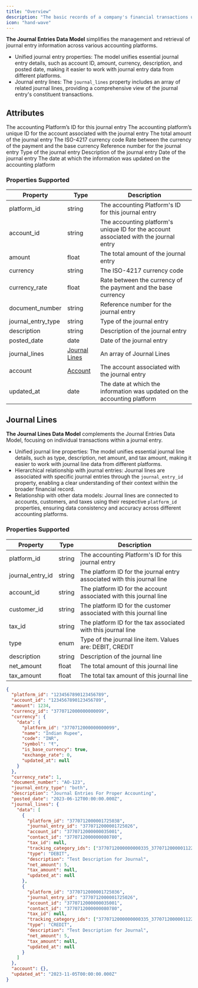```yaml
---
title: "Overview"
description: "The basic records of a company's financial transactions used to record the debits and credits of each transaction."
icon: "hand-wave"
---
```


**The Journal Entries Data Model** simplifies the management and retrieval of journal entry information across various accounting platforms.

- Unified journal entry properties: The model unifies essential journal entry details, such as account ID, amount, currency, description, and posted date, making it easier to work with journal entry data from different platforms.
- Journal entry lines: The `journal_lines` property includes an array of related journal lines, providing a comprehensive view of the journal entry's constituent transactions.

## Attributes

<ResponseField name="platform_id" type="string" required>
  The accounting Platform’s ID for this journal entry
</ResponseField>

<ResponseField name="account_id" type="string" required>
  The accounting platform’s unique ID for the account associated with the journal entry
</ResponseField>

<ResponseField name="amount" type="float" required>
  The total amount of the journal entry
</ResponseField>

<ResponseField name="currency" type="string" required>
  The ISO-4217 currency code
</ResponseField>

<ResponseField name="currency_rate" type="float" required>
  Rate between the currency of the payment and the base currency
</ResponseField>

<ResponseField name="document_number" type="string" optional>
  Reference number for the journal entry
</ResponseField>

<ResponseField name="journal_entry_type" type="string" optional>
  Type of the journal entry
</ResponseField>

<ResponseField name="description" type="string" optional>
  Description of the journal entry
</ResponseField>

<ResponseField name="posted_date" type="date" required>
  Date of the journal entry
</ResponseField>

<ResponseField name="journal_lines" type="Journal Lines" optional>
  <Expandable title="properties">
    <ResponseField name="data" type="Object" required>
      <Expandable title="properties">
        <Snippet file="journal_lines_snippet.mdx" />
      </Expandable>
    </ResponseField>
  </Expandable>
</ResponseField>

<ResponseField name="account" type="Account" optional>
  <Expandable title="properties">
    <ResponseField name="data" type="Object" required>
      <Expandable title="properties">
        <Snippet file="accounts_snippets.mdx" />
      </Expandable>
    </ResponseField>
  </Expandable>
</ResponseField>

<ResponseField name="updated_at" type="date" required>
  The date at which the information was updated on the accounting platform
</ResponseField>

### Properties Supported

| Property           | Type                                                 | Description                                                                           |
| ------------------ | ---------------------------------------------------- | ------------------------------------------------------------------------------------- |
| platform_id        | string                                               | The accounting Platform's ID for this journal entry                                   |
| account_id         | string                                               | The accounting platform's unique ID for the account associated with the journal entry |
| amount             | float                                                | The total amount of the journal entry                                                 |
| currency           | string                                               | The ISO-4217 currency code                                                            |
| currency_rate      | float                                                | Rate between the currency of the payment and the base currency                        |
| document_number    | string                                               | Reference number for the journal entry                                                |
| journal_entry_type | string                                               | Type of the journal entry                                                             |
| description        | string                                               | Description of the journal entry                                                      |
| posted_date        | date                                                 | Date of the journal entry                                                             |
| journal_lines      | [Journal Lines](/docs/journal-entries#journal-lines) | An array of Journal Lines                                                             |
| account            | [Account](/docs/accounts)                            | The account associated with the journal entry                                         |
| updated_at         | date                                                 | The date at which the information was updated on the accounting platform              |

## Journal Lines

**The Journal Lines Data Model** complements the Journal Entries Data Model, focusing on individual transactions within a journal entry.

- Unified journal line properties: The model unifies essential journal line details, such as type, description, net amount, and tax amount, making it easier to work with journal line data from different platforms.
- Hierarchical relationship with journal entries: Journal lines are associated with specific journal entries through the `journal_entry_id` property, enabling a clear understanding of their context within the broader financial record.
- Relationship with other data models: Journal lines are connected to accounts, customers, and taxes using their respective `platform_id` properties, ensuring data consistency and accuracy across different accounting platforms.

### Properties Supported

| Property         | Type   | Description                                                             |
| ---------------- | ------ | ----------------------------------------------------------------------- |
| platform_id      | string | The accounting Platform's ID for this journal entry                     |
| journal_entry_id | string | The platform ID for the journal entry associated with this journal line |
| account_id       | string | The platform ID for the account associated with this journal line       |
| customer_id      | string | The platform ID for the customer associated with this journal line      |
| tax_id           | string | The platform ID for the tax associated with this journal line           |
| type             | enum   | Type of the journal line item. Values are: DEBIT, CREDIT                |
| description      | string | Description of the journal line                                         |
| net_amount       | float  | The total amount of this journal line                                   |
| tax_amount       | float  | The total tax amount of this journal line                               |

<ResponseExample name="The Bank Transaction Object" >

```json The Bank Transaction Object
{
  "platform_id": "1234567890123456789",
  "account_id": "1234567890123456789",
  "amount": 1234,
  "currency_id": "3770712000000000099",
  "currency": {
    "data": {
      "platform_id": "3770712000000000099",
      "name": "Indian Rupee",
      "code": "INR",
      "symbol": "₹",
      "is_base_currency": true,
      "exchange_rate": 0,
      "updated_at": null
    }
  },
  "currency_rate": 1,
  "document_number": "AO-123",
  "journal_entry_type": "both",
  "description": "Journal Entries For Proper Accounting",
  "posted_date": "2023-06-12T00:00:00.000Z",
  "journal_lines": {
    "data": [
      {
        "platform_id": "3770712000001725038",
        "journal_entry_id": "3770712000001725026",
        "account_id": "3770712000000035001",
        "contact_id": "3770712000000080780",
        "tax_id": null,
        "tracking_category_ids": ["3770712000000000335_3770712000001122010"],
        "type": "DEBIT",
        "description": "Test Description for Journal",
        "net_amount": 5,
        "tax_amount": null,
        "updated_at": null
      },
      {
        "platform_id": "3770712000001725036",
        "journal_entry_id": "3770712000001725026",
        "account_id": "3770712000000035001",
        "contact_id": "3770712000000080780",
        "tax_id": null,
        "tracking_category_ids": ["3770712000000000335_3770712000001122010"],
        "type": "CREDIT",
        "description": "Test Description for Journal",
        "net_amount": 5,
        "tax_amount": null,
        "updated_at": null
      }
    ]
  },
  "account": {},
  "updated_at": "2023-11-05T00:00:00.000Z"
}
```

</ResponseExample>
